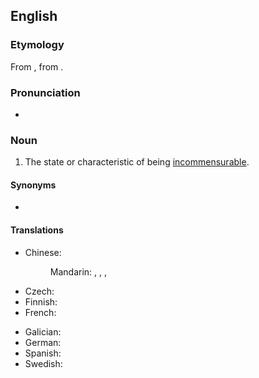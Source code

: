 ==English==
{{wikipedia}}

===Etymology===
From {{bor|en|frm|incommensurable}}, from {{der|en|ML.|incommensurabilis}}.

===Pronunciation===
* {{IPA|en|/ˌɪŋkəˌmɛnʃʊɹəˈbɪlɪti/}}

===Noun===
{{en-noun|-}}

# The state or characteristic of being [[incommensurable]].

====Synonyms====
* {{l|en|incommensurableness}}

====Translations====
{{trans-top|state or characteristic of being incommensurable}}
* Chinese:
*: Mandarin: {{t|cmn|不可通約性}}, {{t|cmn|不可通约性|tr=bùkětōngyuēxìng}}, {{t|cmn|不可公度性|tr=bùkěgōngdùxìng}}, {{t|cmn|不可比性|tr=bùkěbǐxìng}}
* Czech: {{t|cs|nesouměřitelnost|f}}
* Finnish: {{t+|fi|yhteismitattomuus}}
* French: {{t+|fr|incommensurabilité|f}}
{{trans-mid}}
* Galician: {{t+|gl|inconmensurabilidade|f}}
* German: {{t+|de|Inkommensurabilität|f}}
* Spanish: {{t-needed|es}}
* Swedish: {{t|sv|inkommensurabilitet|c}}
{{trans-bottom}}